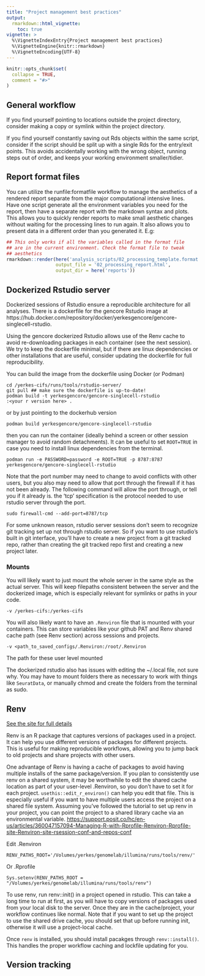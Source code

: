 ```yaml
---
title: "Project management best practices"
output: 
  rmarkdown::html_vignette:
    toc: true
vignette: >
  %\VignetteIndexEntry{Project management best practices}
  %\VignetteEngine{knitr::rmarkdown}
  %\VignetteEncoding{UTF-8}
---
```


```r
knitr::opts_chunk$set(
  collapse = TRUE,
  comment = "#>"
)
```

## General workflow

If you find yourself pointing to locations outside the project directory,
consider making a copy or symlink within the project directory. 

If you find yourself constantly saving out Rds objects within the same script,
consider if the script should be split up with a single Rds for the entry/exit
points. This avoids accidentally working with the wrong object,
running steps out of order, and keeps your working environment smaller/tidier.

## Report format files

You can utilize the runfile:formatfile workflow to manage the aesthetics
of a rendered report separate from the major computational intensive
lines. Have one script generate all the environment variables you need
for the report, then have a separate report with the markdown syntax and plots.
This allows you to quickly render reports to make small aesthetic changes without
waiting for the processing lines to run again. It also allows you to present
data in a different order than you generated it. 
E.g:

```r
## This only works if all the variables called in the format file 
## are in the current environment. Check the format file to tweak
## aesthetics 
rmarkdown::render(here('analysis_scripts/02_processing_template.format.Rmd'),
                  output_file = '02_processing_report.html',
                  output_dir = here('reports'))
```

## Dockerized Rstudio server

Dockerized sessions of Rstudio ensure a reproducible architecture for all analyses. 
There is a dockerfile for the gencore Rstudio image at
https://hub.docker.com/repository/docker/yerkesgencore/gencore-singlecell-rstudio.

Using the gencore dockerized Rstudio
allows use of the Renv cache to avoid re-downloading packages in each container (see the
next session). We try to keep the dockerfile minimal, but if there are linux dependencies
or other installations that are useful, consider updating the dockerfile for 
full reproducibility. 

You can build the image from the dockerfile using Docker (or Podman)

```
cd /yerkes-cifs/runs/tools/rstudio-server/
git pull ## make sure the dockerfile is up-to-date!
podman build -t yerkesgencore/gencore-singlecell-rstudio
:<your r version here> .
```

or by just pointing to the dockerhub version

```
podman build yerkesgencore/gencore-singlecell-rstudio
```

then you can run the container (ideally behind a screen or other session manager
to avoid random detachments). It can be useful to set `ROOT=TRUE` in case you 
need to install linux dependencies from the terminal.

```
podman run -e PASSWORD=password -e ROOT=TRUE -p 8787:8787 yerkesgencore/gencore-singlecell-rstudio
```

Note that the port number may need to change to avoid conflicts with other users, 
but you also may need to allow that port through the firewall if it has not been
already. The following command will allow the port through, or tell you if
it already is. the 'tcp' specification is the protocol needed to use rstudio server
through the port.

```
sudo firewall-cmd --add-port=8787/tcp
```

For some unknown reason, rstudio server sessions don't seem
to recognize git tracking set up not through rstudio server.
So if you want to use rstudio's built in git interface,
you'll have to create a new project from a git tracked repo,
rather than creating the git tracked repo first and creating
a new project later.

### Mounts

You will likely want to just mount the whole server in the same style as the actual server.
This will keep filepaths consistent between the server and the dockerized image, which
is especially relevant for symlinks or paths in your code. 

`-v /yerkes-cifs:/yerkes-cifs`

You will also likely want to have an `.Renviron` file that is mounted with
your containers. This can store variables like your github PAT and 
Renv shared cache path (see Renv section) across sessions and projects.

`-v <path_to_saved_configs/.Renviron:/root/.Renviron`

The path for these user level mounted

The dockerized rstudio also has issues with editing the ~/.local file, not sure why. You may have to mount folders there as necessary to work with things like `SeuratData`, or manually chmod and create the folders from the terminal as sudo. 

## Renv

[See the site for full details](https://rstudio.github.io/renv/articles/renv.html)

Renv is an R package that captures versions of packages used in a project. It can help you use different versions of packages for different projects. This is useful for making reproducible workflows, allowing you to jump back to old projects and share projects with other users. 

One advantage of Renv is having a cache of packages to avoid having multiple installs of the same package/version. If you plan to consistently use renv on a shared system, it may be worthwhile to edit the shared cache location as part of your user-level .Renviron, so you don't have to set it for each project. `usethis::edit_r_environ()` can help you edit that file.
This is especially useful if you want to have multiple users access the project on a shared file system. Assuming you've followed the tutorial to set up renv in your project, you can point the project to a shared library cache via an environmental variable.
[https://support.posit.co/hc/en-us/articles/360047157094-Managing-R-with-Rprofile-Renviron-Rprofile-site-Renviron-site-rsession-conf-and-repos-conf](more info)

Edit .Renviron

`RENV_PATHS_ROOT='/Volumes/yerkes/genomelab/illumina/runs/tools/renv/'`

Or .Rprofile

`Sys.setenv(RENV_PATHS_ROOT = "/Volumes/yerkes/genomelab/illumina/runs/tools/renv")`

To use renv, run renv::init() in a project opened in rstudio. This can take a long time to run at first, as you will have to copy versions of packages used from your local disk to the server. Once they are in the cache/project, your workflow continues like normal. Note that if you want to set up the project to use the shared drive cache, you should set that up before running init, otherwise it will use a project-local cache.

Once `renv` is installed, you should install pacakges through `renv::install()`. This handles the proper workflow caching and lockfile updating for you. 

## Version tracking
